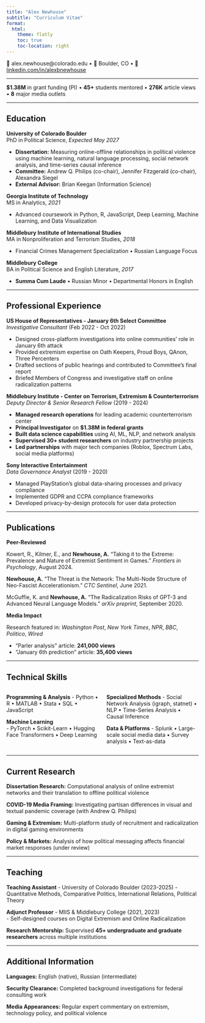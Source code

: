```yaml
---
title: "Alex Newhouse"
subtitle: "Curriculum Vitae"
format: 
  html:
    theme: flatly
    toc: true
    toc-location: right
---
```


📧 alex.newhouse@colorado.edu • 📍 Boulder, CO • 💼 [linkedin.com/in/alexbnewhouse](https://linkedin.com/in/alexbnewhouse)

---

**$1.38M** in grant funding (PI) • **45+** students mentored • **276K** article views • **8** major media outlets

---

## Education

**University of Colorado Boulder**  
PhD in Political Science, *Expected May 2027*

- **Dissertation:** Measuring online-offline relationships in political violence using machine learning, natural language processing, social network analysis, and time-series causal inference
- **Committee:** Andrew Q. Philips (co-chair), Jennifer Fitzgerald (co-chair), Alexandra Siegel
- **External Advisor:** Brian Keegan (Information Science)

**Georgia Institute of Technology**  
MS in Analytics, *2021*

- Advanced coursework in Python, R, JavaScript, Deep Learning, Machine Learning, and Data Visualization

**Middlebury Institute of International Studies**  
MA in Nonproliferation and Terrorism Studies, *2018*

- Financial Crimes Management Specialization • Russian Language Focus

**Middlebury College**  
BA in Political Science and English Literature, *2017*

- **Summa Cum Laude** • Russian Minor • Departmental Honors in English

---

## Professional Experience

**US House of Representatives - January 6th Select Committee**  
*Investigative Consultant* (Feb 2022 - Oct 2022)

- Designed cross-platform investigations into online communities' role in January 6th attack
- Provided extremism expertise on Oath Keepers, Proud Boys, QAnon, Three Percenters
- Drafted sections of public hearings and contributed to Committee's final report
- Briefed Members of Congress and investigative staff on online radicalization patterns

**Middlebury Institute - Center on Terrorism, Extremism & Counterterrorism**  
*Deputy Director & Senior Research Fellow* (2019 - 2024)

- **Managed research operations** for leading academic counterterrorism center
- **Principal Investigator** on **$1.38M in federal grants**
- **Built data science capabilities** using AI, ML, NLP, and network analysis
- **Supervised 30+ student researchers** on industry partnership projects
- **Led partnerships** with major tech companies (Roblox, Spectrum Labs, social media platforms)

**Sony Interactive Entertainment**  
*Data Governance Analyst* (2019 - 2020)

- Managed PlayStation's global data-sharing processes and privacy compliance
- Implemented GDPR and CCPA compliance frameworks
- Developed privacy-by-design protocols for user data protection

---

## Publications

**Peer-Reviewed**

Kowert, R., Kilmer, E., and **Newhouse, A.** "Taking it to the Extreme: Prevalence and Nature of Extremist Sentiment in Games." *Frontiers in Psychology*, August 2024.

**Newhouse, A.** "The Threat is the Network: The Multi-Node Structure of Neo-Fascist Accelerationism." *CTC Sentinel*, June 2021.

McGuffie, K. and **Newhouse, A.** "The Radicalization Risks of GPT-3 and Advanced Neural Language Models." *arXiv preprint*, September 2020.

**Media Impact**

Research featured in: *Washington Post*, *New York Times*, *NPR*, *BBC*, *Politico*, *Wired*

- "Parler analysis" article: **241,000 views**
- "January 6th prediction" article: **35,400 views**

---

## Technical Skills

:::: {.columns}

::: {.column width="50%"}
**Programming & Analysis**
- Python • R • MATLAB • Stata • SQL • JavaScript

**Machine Learning**  
- PyTorch • Scikit-Learn • Hugging Face Transformers • Deep Learning
:::

::: {.column width="50%"}
**Specialized Methods**
- Social Network Analysis (igraph, statnet) • NLP • Time-Series Analysis • Causal Inference

**Data & Platforms**
- Splunk • Large-scale social media data • Survey analysis • Text-as-data
:::

::::

---

## Current Research

**Dissertation Research:** Computational analysis of online extremist networks and their translation to offline political violence

**COVID-19 Media Framing:** Investigating partisan differences in visual and textual pandemic coverage (with Andrew Q. Philips)

**Gaming & Extremism:** Multi-platform study of recruitment and radicalization in digital gaming environments

**Policy & Markets:** Analysis of how political messaging affects financial market responses (under review)

---

## Teaching

**Teaching Assistant** - University of Colorado Boulder (2023-2025)
- Quantitative Methods, Comparative Politics, International Relations, Political Theory

**Adjunct Professor** - MIIS & Middlebury College (2021, 2023)  
- Self-designed courses on Digital Extremism and Online Radicalization

**Research Mentorship:** Supervised **45+ undergraduate and graduate researchers** across multiple institutions

---

## Additional Information

**Languages:** English (native), Russian (intermediate)

**Security Clearance:** Completed background investigations for federal consulting work

**Media Appearances:** Regular expert commentary on extremism, technology policy, and political violence